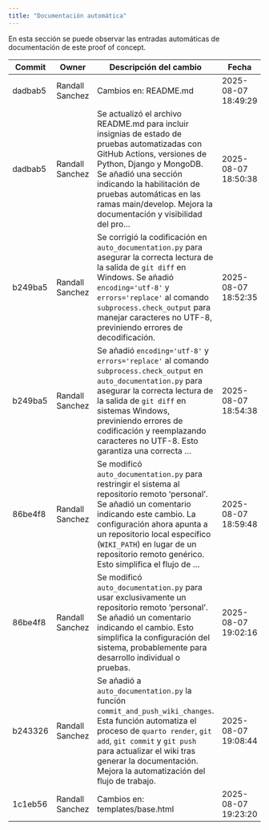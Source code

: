 ```yaml
---
title: "Documentación automática"
---
```


En esta sección se puede observar las entradas automáticas de documentación de este proof of concept.

| Commit             | Owner       | Descripción del cambio | Fecha|
|--------------------|-------------|------------------------|------|
|dadbab5|Randall Sanchez|Cambios en: README.md|2025-08-07 18:49:29|
|dadbab5|Randall Sanchez|Se actualizó el archivo README.md para incluir insignias de estado de pruebas automatizadas con GitHub Actions,  versiones de Python, Django y MongoDB.  Se añadió una sección indicando la habilitación de pruebas automáticas en las ramas main/develop.  Mejora la documentación y visibilidad del pro...|2025-08-07 18:50:38|
|b249ba5|Randall Sanchez|Se corrigió la codificación en `auto_documentation.py` para asegurar la correcta lectura de la salida de `git diff` en Windows.  Se añadió `encoding='utf-8'` y `errors='replace'` al comando `subprocess.check_output` para manejar caracteres no UTF-8, previniendo errores de decodificación.|2025-08-07 18:52:35|
|b249ba5|Randall Sanchez|Se añadió `encoding='utf-8'` y `errors='replace'` al comando `subprocess.check_output` en `auto_documentation.py` para asegurar la correcta lectura de la salida de `git diff` en sistemas Windows, previniendo errores de codificación y reemplazando caracteres no UTF-8.  Esto garantiza una correcta ...|2025-08-07 18:54:38|
|86be4f8|Randall Sanchez|Se modificó `auto_documentation.py` para restringir el sistema al repositorio remoto 'personal'.  Se añadió un comentario indicando este cambio.  La configuración ahora apunta a un repositorio local específico (`WIKI_PATH`) en lugar de un repositorio remoto genérico.  Esto simplifica el flujo de ...|2025-08-07 18:59:48|
|86be4f8|Randall Sanchez|Se modificó `auto_documentation.py` para usar exclusivamente un repositorio remoto 'personal'.  Se añadió un comentario indicando el cambio.  Esto simplifica la configuración del sistema, probablemente para desarrollo individual o pruebas.|2025-08-07 19:02:16|
|b243326|Randall Sanchez|Se añadió a `auto_documentation.py` la función `commit_and_push_wiki_changes`.  Esta función automatiza el proceso de  `quarto render`, `git add`, `git commit` y `git push` para actualizar el wiki tras generar la documentación.  Mejora la automatización del flujo de trabajo.|2025-08-07 19:08:44|
|1c1eb56|Randall Sanchez|Cambios en: templates/base.html|2025-08-07 19:23:20|